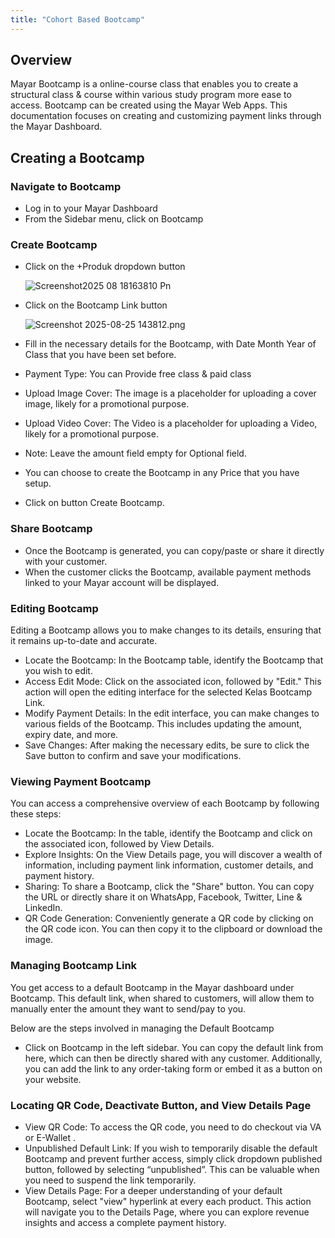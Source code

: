 ```yaml
---
title: "Cohort Based Bootcamp"
---
```


## Overview

Mayar Bootcamp is a online-course class that enables you to create a structural class & course within various study program more ease to access. Bootcamp can be created using the Mayar Web Apps. This documentation focuses on creating and customizing payment links through the Mayar Dashboard.

## Creating a Bootcamp 

### Navigate to Bootcamp

- Log in to your Mayar Dashboard
- From the Sidebar menu, click on Bootcamp

### Create Bootcamp

- Click on the \+Produk dropdown button

  ![Screenshot2025 08 18163810 Pn](/images/Screenshot2025-08-18163810.png)
- Click on the Bootcamp Link button

  ![Screenshot 2025-08-25 143812.png](/images/Screenshot2025-08-25143812.png)
- Fill in the necessary details for the Bootcamp, with Date Month Year of Class that you have been set before.
- Payment Type: You can Provide free class & paid class
- Upload Image Cover: The image is a placeholder for uploading a cover image, likely for a promotional purpose.
- Upload Video Cover: The Video is a placeholder for uploading a Video, likely for a promotional purpose.
- Note: Leave the amount field empty for Optional field.
- You can choose to create the Bootcamp in any Price that you have setup.
- Click on button Create Bootcamp.

### Share Bootcamp

- Once the Bootcamp is generated, you can copy/paste or share it directly with your customer.
- When the customer clicks the Bootcamp, available payment methods linked to your Mayar account will be displayed.

### Editing Bootcamp

Editing a Bootcamp allows you to make changes to its details, ensuring that it remains up-to-date and accurate.

- Locate the Bootcamp: In the Bootcamp table, identify the Bootcamp that you wish to edit.
- Access Edit Mode: Click on the associated icon, followed by "Edit." This action will open the editing interface for the selected Kelas Bootcamp Link.
- Modify Payment Details: In the edit interface, you can make changes to various fields of the Bootcamp. This includes updating the amount, expiry date, and more.
- Save Changes: After making the necessary edits, be sure to click the Save button to confirm and save your modifications.

### Viewing Payment Bootcamp

You can access a comprehensive overview of each Bootcamp by following these steps:

- Locate the Bootcamp: In the table, identify the Bootcamp and click on the associated icon, followed by View Details.
- Explore Insights: On the View Details page, you will discover a wealth of information, including payment link information, customer details, and payment history.
- Sharing: To share a Bootcamp, click the "Share" button. You can copy the URL or directly share it on WhatsApp, Facebook, Twitter, Line & LinkedIn.
- QR Code Generation: Conveniently generate a QR code by clicking on the QR code icon. You can then copy it to the clipboard or download the image.

### Managing Bootcamp Link

You get access to a default Bootcamp in the Mayar dashboard under Bootcamp. This default link, when shared to customers, will allow them to manually enter the amount they want to send/pay to you.

Below are the steps involved in managing the Default Bootcamp

- Click on Bootcamp in the left sidebar. You can copy the default link from here, which can then be directly shared with any customer. Additionally, you can add the link to any order-taking form or embed it as a button on your website.

### Locating QR Code, Deactivate Button, and View Details Page

- View QR Code: To access the QR code, you need to do checkout via VA or E-Wallet .
- Unpublished Default Link: If you wish to temporarily disable the default Bootcamp and prevent further access, simply click dropdown published button, followed by selecting “unpublished”. This can be valuable when you need to suspend the link temporarily.
- View Details Page: For a deeper understanding of your default Bootcamp, select "view" hyperlink at every each product. This action will navigate you to the Details Page, where you can explore revenue insights and access a complete payment history.